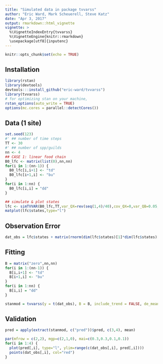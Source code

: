 ```yaml
---
title: "Simulated data in package tvvarss"
author: "Eric Ward, Mark Scheuerell, Steve Katz"
date: "Apr 3, 2017"
output: rmarkdown::html_vignette
vignette: >
  %\VignetteIndexEntry{tvvarss}
  %\VignetteEngine{knitr::rmarkdown}
  \usepackage[utf8]{inputenc}
---
```


```r
knitr::opts_chunk$set(echo = TRUE)
```

## Installation

```r
library(rstan)
library(devtools)
devtools:::install_github("eric-ward/tvvarss")
library(tvvarss)
# for optimizing stan on your machine,
rstan_options(auto_write = TRUE)
options(mc.cores = parallel::detectCores())
```

## Data (1 site)

```r
set.seed(123)
#' ## number of time steps
TT <- 30
#' ## number of spp/guilds
nn <- 4
## CASE 1: linear food chain
B0_lfc <- matrix(list(0),nn,nn)
for(i in 1:(nn-1)) {
  B0_lfc[i,i+1] <- "td"
  B0_lfc[i+1,i] <- "bu"
}
for(i in 1:nn) {
  B0_lfc[i,i] = "dd"
}

## simulate & plot states
lfc <- simTVVAR(B0_lfc,TT,var_QX=rev(seq(1,4)/40),cov_QX=0,var_QB=0.05,cov_QB=0)
matplot(lfc$states,type="l")
```

## Observation Error

```r
dat_obs = lfc$states + matrix(rnorm(dim(lfc$states)[1]*dim(lfc$states)[2], 0, 0.1), nrow=dim(lfc$states)[1])
```

## Fitting

```r
B = matrix("zero",nn,nn)
for(i in 1:(nn-1)) {
  B[i,i+1] <- "td"
  B[i+1,i] <- "bu"
}
for(i in 1:nn) {
  B[i,i] = "dd"
}

stanmod = tvvarss(y = t(dat_obs), B = B, include_trend = FALSE, de_mean = TRUE, x0 = NULL, shared_q = NULL, shared_r = NULL, shared_u = NULL, mcmc_iter = 200, mcmc_warmup = 100, mcmc_thin = 1, mcmc_chain = 1)

```

## Validation

```r
pred = apply(extract(stanmod, c("pred"))$pred, c(3,4), mean)

par(mfrow = c(2,2), mgp=c(2,1,0), mai=c(0.3,0.3,0.1,0.1))
for(i in 1:4) {
  plot(pred[,i], type="l", ylim=range(c(dat_obs[,i], pred[,i])))
  points(dat_obs[,i], col="red")
}
```


